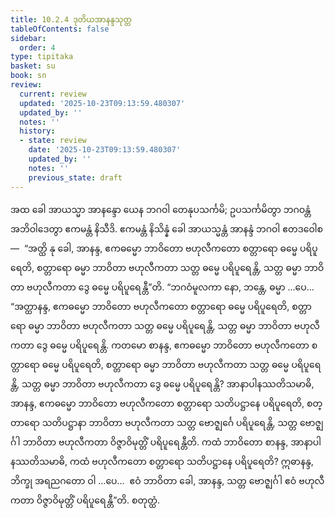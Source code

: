 ```yaml
---
title: 10.2.4 ဒုတိယအာနန္ဒသုတ္တ
tableOfContents: false
sidebar:
  order: 4
type: tipitaka
basket: su
book: sn
review:
  current: review
  updated: '2025-10-23T09:13:59.480307'
  updated_by: ''
  notes: ''
  history:
  - state: review
    date: '2025-10-23T09:13:59.480307'
    updated_by: ''
    notes: ''
    previous_state: draft
---
```



<ReviewStatus review={frontmatter.review} showDetails={true} />

<HypothesisAnnotation frontmatter={frontmatter} />

<DynamicBreadcrumb />

<Division number="990" book="sn" e="ch" v="18" p="429">

<Paragraph number="1753" book="sn">
အထ ခေါ အာယသ္မာ အာနန္ဒော ယေန ဘဂဝါ တေနုပသင်္ကမိ; ဥပသင်္ကမိတွာ ဘဂဝန္တံ အဘိဝါဒေတွာ ဧကမန္တံ နိသီဒိ. ဧကမန္တံ နိသိန္နံ ခေါ အာယသ္မန္တံ အာနန္ဒံ ဘဂဝါ ဧတဒဝေါစ—  “အတ္ထိ နု ခေါ, အာနန္ဒ, ဧကဓမ္မော ဘာဝိတော ဗဟုလီကတော စတ္တာရော ဓမ္မေ ပရိပူရေတိ, စတ္တာရော ဓမ္မာ ဘာဝိတာ ဗဟုလီကတာ သတ္တ ဓမ္မေ ပရိပူရေန္တိ, သတ္တ ဓမ္မာ ဘာဝိတာ ဗဟုလီကတာ ဒွေ ဓမ္မေ ပရိပူရေန္တီ”တိ. “ဘဂဝံမူလကာ နော, ဘန္တေ, ဓမ္မာ …ပေ…  “အတ္ထာနန္ဒ, ဧကဓမ္မော ဘာဝိတော ဗဟုလီကတော စတ္တာရော ဓမ္မေ ပရိပူရေတိ, စတ္တာရော ဓမ္မာ ဘာဝိတာ ဗဟုလီကတာ သတ္တ ဓမ္မေ ပရိပူရေန္တိ, သတ္တ ဓမ္မာ ဘာဝိတာ ဗဟုလီကတာ ဒွေ ဓမ္မေ ပရိပူရေန္တိ.
</Paragraph>

<Paragraph number="1754" book="sn">
ကတမော စာနန္ဒ, ဧကဓမ္မော ဘာဝိတော ဗဟုလီကတော စတ္တာရော ဓမ္မေ ပရိပူရေတိ, စတ္တာရော ဓမ္မာ ဘာဝိတာ ဗဟုလီကတာ သတ္တ ဓမ္မေ ပရိပူရေန္တိ, သတ္တ ဓမ္မာ ဘာဝိတာ ဗဟုလီကတာ ဒွေ ဓမ္မေ ပရိပူရေန္တိ? အာနာပါနဿတိသမာဓိ, အာနန္ဒ, ဧကဓမ္မော ဘာဝိတော ဗဟုလီကတော စတ္တာရော သတိပဋ္ဌာနေ ပရိပူရေတိ, စတ္တာရော သတိပဋ္ဌာနာ ဘာဝိတာ ဗဟုလီကတာ သတ္တ ဗောဇ္ဈင်္ဂေ ပရိပူရေန္တိ, သတ္တ ဗောဇ္ဈင်္ဂါ ဘာဝိတာ ဗဟုလီကတာ ဝိဇ္ဇာဝိမုတ္တိံ ပရိပူရေန္တီတိ. ကထံ ဘာဝိတော စာနန္ဒ, အာနာပါနဿတိသမာဓိ, ကထံ ဗဟုလီကတော စတ္တာရော သတိပဋ္ဌာနေ ပရိပူရေတိ? ဣဓာနန္ဒ, ဘိက္ခု အရညဂတော ဝါ …ပေ…  ဧဝံ ဘာဝိတာ ခေါ, အာနန္ဒ, သတ္တ ဗောဇ္ဈင်္ဂါ ဧဝံ ဗဟုလီကတာ ဝိဇ္ဇာဝိမုတ္တိံ ပရိပူရေန္တီ”တိ.

</Paragraph>
</Division>

<Paragraph number="1755" type="center" book="sn">
စတုတ္ထံ.
</Paragraph>